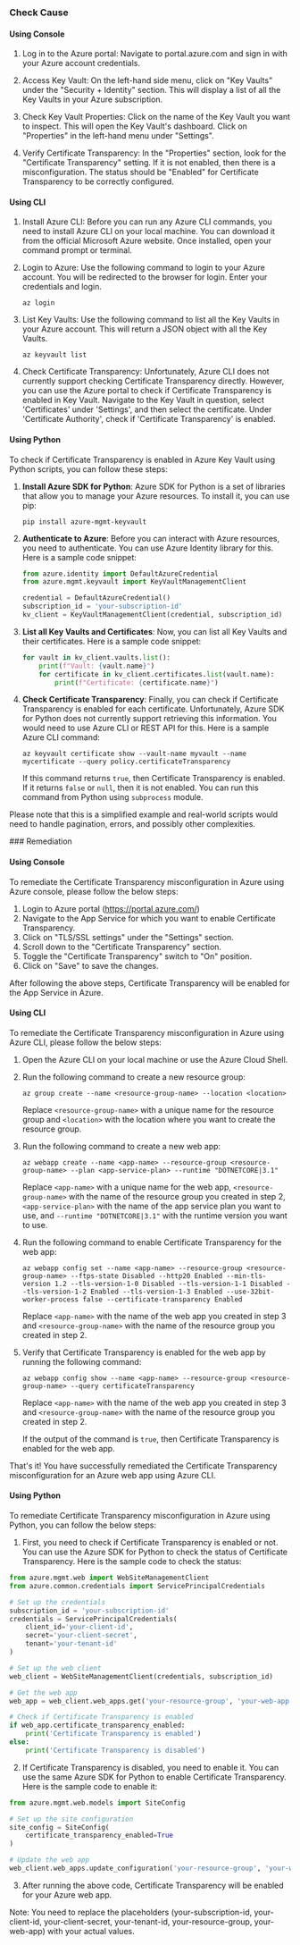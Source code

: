 

<Tabs><Tab title='Cause'>
### Check Cause

#### Using Console

1. Log in to the Azure portal: Navigate to portal.azure.com and sign in with your Azure account credentials.

2. Access Key Vault: On the left-hand side menu, click on "Key Vaults" under the "Security + Identity" section. This will display a list of all the Key Vaults in your Azure subscription.

3. Check Key Vault Properties: Click on the name of the Key Vault you want to inspect. This will open the Key Vault's dashboard. Click on "Properties" in the left-hand menu under "Settings".

4. Verify Certificate Transparency: In the "Properties" section, look for the "Certificate Transparency" setting. If it is not enabled, then there is a misconfiguration. The status should be "Enabled" for Certificate Transparency to be correctly configured.

#### Using CLI

1. Install Azure CLI: Before you can run any Azure CLI commands, you need to install Azure CLI on your local machine. You can download it from the official Microsoft Azure website. Once installed, open your command prompt or terminal.

2. Login to Azure: Use the following command to login to your Azure account. You will be redirected to the browser for login. Enter your credentials and login.
   ```
   az login
   ```
3. List Key Vaults: Use the following command to list all the Key Vaults in your Azure account. This will return a JSON object with all the Key Vaults.
   ```
   az keyvault list
   ```
4. Check Certificate Transparency: Unfortunately, Azure CLI does not currently support checking Certificate Transparency directly. However, you can use the Azure portal to check if Certificate Transparency is enabled in Key Vault. Navigate to the Key Vault in question, select 'Certificates' under 'Settings', and then select the certificate. Under 'Certificate Authority', check if 'Certificate Transparency' is enabled.

#### Using Python

To check if Certificate Transparency is enabled in Azure Key Vault using Python scripts, you can follow these steps:

1. **Install Azure SDK for Python**: Azure SDK for Python is a set of libraries that allow you to manage your Azure resources. To install it, you can use pip:
   ```
   pip install azure-mgmt-keyvault
   ```
2. **Authenticate to Azure**: Before you can interact with Azure resources, you need to authenticate. You can use Azure Identity library for this. Here is a sample code snippet:
   ```python
   from azure.identity import DefaultAzureCredential
   from azure.mgmt.keyvault import KeyVaultManagementClient

   credential = DefaultAzureCredential()
   subscription_id = 'your-subscription-id'
   kv_client = KeyVaultManagementClient(credential, subscription_id)
   ```
3. **List all Key Vaults and Certificates**: Now, you can list all Key Vaults and their certificates. Here is a sample code snippet:
   ```python
   for vault in kv_client.vaults.list():
       print(f"Vault: {vault.name}")
       for certificate in kv_client.certificates.list(vault.name):
           print(f"Certificate: {certificate.name}")
   ```
4. **Check Certificate Transparency**: Finally, you can check if Certificate Transparency is enabled for each certificate. Unfortunately, Azure SDK for Python does not currently support retrieving this information. You would need to use Azure CLI or REST API for this. Here is a sample Azure CLI command:
   ```
   az keyvault certificate show --vault-name myvault --name mycertificate --query policy.certificateTransparency
   ```
   If this command returns `true`, then Certificate Transparency is enabled. If it returns `false` or `null`, then it is not enabled. You can run this command from Python using `subprocess` module.

Please note that this is a simplified example and real-world scripts would need to handle pagination, errors, and possibly other complexities.

</Tab>

<Tab title='Remediation'>
### Remediation

#### Using Console

To remediate the Certificate Transparency misconfiguration in Azure using Azure console, please follow the below steps:

1. Login to Azure portal (https://portal.azure.com/)
2. Navigate to the App Service for which you want to enable Certificate Transparency.
3. Click on "TLS/SSL settings" under the "Settings" section.
4. Scroll down to the "Certificate Transparency" section.
5. Toggle the "Certificate Transparency" switch to "On" position.
6. Click on "Save" to save the changes.

After following the above steps, Certificate Transparency will be enabled for the App Service in Azure.

#### Using CLI

To remediate the Certificate Transparency misconfiguration in Azure using Azure CLI, please follow the below steps:

1. Open the Azure CLI on your local machine or use the Azure Cloud Shell.

2. Run the following command to create a new resource group:

   ```
   az group create --name <resource-group-name> --location <location>
   ```

   Replace `<resource-group-name>` with a unique name for the resource group and `<location>` with the location where you want to create the resource group.

3. Run the following command to create a new web app:

   ```
   az webapp create --name <app-name> --resource-group <resource-group-name> --plan <app-service-plan> --runtime "DOTNETCORE|3.1"
   ```

   Replace `<app-name>` with a unique name for the web app, `<resource-group-name>` with the name of the resource group you created in step 2, `<app-service-plan>` with the name of the app service plan you want to use, and `--runtime "DOTNETCORE|3.1"` with the runtime version you want to use.

4. Run the following command to enable Certificate Transparency for the web app:

   ```
   az webapp config set --name <app-name> --resource-group <resource-group-name> --ftps-state Disabled --http20 Enabled --min-tls-version 1.2 --tls-version-1-0 Disabled --tls-version-1-1 Disabled --tls-version-1-2 Enabled --tls-version-1-3 Enabled --use-32bit-worker-process false --certificate-transparency Enabled
   ```

   Replace `<app-name>` with the name of the web app you created in step 3 and `<resource-group-name>` with the name of the resource group you created in step 2.

5. Verify that Certificate Transparency is enabled for the web app by running the following command:

   ```
   az webapp config show --name <app-name> --resource-group <resource-group-name> --query certificateTransparency
   ```

   Replace `<app-name>` with the name of the web app you created in step 3 and `<resource-group-name>` with the name of the resource group you created in step 2.

   If the output of the command is `true`, then Certificate Transparency is enabled for the web app.

That's it! You have successfully remediated the Certificate Transparency misconfiguration for an Azure web app using Azure CLI.

#### Using Python

To remediate Certificate Transparency misconfiguration in Azure using Python, you can follow the below steps:

1. First, you need to check if Certificate Transparency is enabled or not. You can use the Azure SDK for Python to check the status of Certificate Transparency. Here is the sample code to check the status:

```python
from azure.mgmt.web import WebSiteManagementClient
from azure.common.credentials import ServicePrincipalCredentials

# Set up the credentials
subscription_id = 'your-subscription-id'
credentials = ServicePrincipalCredentials(
    client_id='your-client-id',
    secret='your-client-secret',
    tenant='your-tenant-id'
)

# Set up the web client
web_client = WebSiteManagementClient(credentials, subscription_id)

# Get the web app
web_app = web_client.web_apps.get('your-resource-group', 'your-web-app')

# Check if Certificate Transparency is enabled
if web_app.certificate_transparency_enabled:
    print('Certificate Transparency is enabled')
else:
    print('Certificate Transparency is disabled')
```

2. If Certificate Transparency is disabled, you need to enable it. You can use the same Azure SDK for Python to enable Certificate Transparency. Here is the sample code to enable it:

```python
from azure.mgmt.web.models import SiteConfig

# Set up the site configuration
site_config = SiteConfig(
    certificate_transparency_enabled=True
)

# Update the web app
web_client.web_apps.update_configuration('your-resource-group', 'your-web-app', site_config)
```

3. After running the above code, Certificate Transparency will be enabled for your Azure web app.

Note: You need to replace the placeholders (your-subscription-id, your-client-id, your-client-secret, your-tenant-id, your-resource-group, your-web-app) with your actual values.


</Tab>
</Tabs>